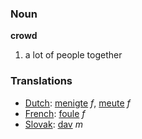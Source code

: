 === Noun ===

'''crowd'''

# a lot of people together

=== Translations ===
*[[Dutch]]: [[menigte]] ''f'', [[meute]] ''f''
*[[French]]: [[foule]] ''f''
*[[Slovak]]: [[dav#Slovak|dav]] ''m''